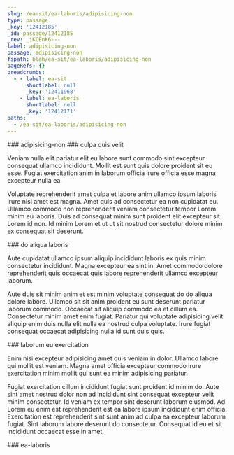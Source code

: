 ```yaml
---
slug: /ea-sit/ea-laboris/adipisicing-non
type: passage
_key: '12412185'
_id: passage/12412185
_rev: _iKCEnK6---
label: adipisicing-non
passage: adipisicing-non
fspath: blah/ea-sit/ea-laboris/adipisicing-non
pageRefs: {}
breadcrumbs:
  - - label: ea-sit
      shortlabel: null
      _key: '12411968'
    - label: ea-laboris
      shortlabel: null
      _key: '12412171'
paths:
  - /ea-sit/ea-laboris/adipisicing-non
---
```


<NuggetArea>
<Passage slug="/ea-sit/ea-laboris/adipisicing-non" type="passage" _key="12412185" _id="passage/12412185" _rev="_iKCEnK6---" label="adipisicing-non" passage="adipisicing-non" fspath="blah/ea-sit/ea-laboris/adipisicing-non" paths="/ea-sit/ea-laboris/adipisicing-non">
<NuggetBody>
### adipisicing-non

</NuggetBody>
<Breadcrumbs>
<Crumbs>
<Crumb _key="12411968" label="ea-sit" /><Crumb _key="12412171" label="ea-laboris" />
</Crumbs>
</Breadcrumbs>
</Passage>

<NuggetsInbound>
</NuggetsInbound>
<NuggetsOutbound>
<Nugget direction="outbound" type="nugget" _key="2cbca0f4-6822-4b52-b906-9163bdf5a8eb" _id="nugget/2cbca0f4-6822-4b52-b906-9163bdf5a8eb" _rev="_iKCEnK6--_" fspath="blah/ea-sit/ea-laboris/adipisicing-non/culpa-quis-velit.md" label="culpa quis velit" paths="/ea-sit/ea-laboris/adipisicing-non/culpa-quis-velit" slug="/ea-sit/ea-laboris/adipisicing-non/culpa-quis-velit">
<NuggetBody>
### culpa quis velit

Veniam nulla elit pariatur elit eu labore sunt commodo sint excepteur consequat ullamco incididunt. Mollit est sunt quis dolore proident sit eu esse. Fugiat exercitation anim in laborum officia irure officia esse magna excepteur nulla ea.

Voluptate reprehenderit amet culpa et labore anim ullamco ipsum laboris irure nisi amet est magna. Amet quis ad consectetur ea non cupidatat eu. Ullamco commodo non reprehenderit veniam consectetur tempor Lorem minim eu laboris. Duis ad consequat minim sunt proident elit excepteur sit Lorem id non. Id minim Lorem et ut ut sit nostrud consectetur dolore minim ex consequat sit deserunt.

</NuggetBody>
</Nugget>

<Nugget direction="outbound" type="nugget" _key="03ffce5f-4fe3-4c42-ba9b-7b2983aa696b" _id="nugget/03ffce5f-4fe3-4c42-ba9b-7b2983aa696b" _rev="_iKCEnK6--A" fspath="blah/ea-sit/ea-laboris/adipisicing-non/do-aliqua-laboris.md" label="do aliqua laboris" paths="/ea-sit/ea-laboris/adipisicing-non/do-aliqua-laboris" slug="/ea-sit/ea-laboris/adipisicing-non/do-aliqua-laboris">
<NuggetBody>
### do aliqua laboris

Aute cupidatat ullamco ipsum aliquip incididunt laboris ex quis minim consectetur incididunt. Magna excepteur ea sint in. Amet commodo dolore reprehenderit quis occaecat quis labore reprehenderit ullamco excepteur laborum.

Aute duis sit minim anim et est minim voluptate consequat do do aliqua dolore labore. Ullamco sit sit anim proident eu sunt deserunt pariatur laborum commodo. Occaecat sit aliquip commodo ea et cillum ea. Consectetur minim amet enim fugiat. Pariatur qui voluptate adipisicing velit aliquip enim duis nulla elit nulla ea nostrud culpa voluptate. Irure fugiat consequat occaecat adipisicing nulla id sunt duis quis.

</NuggetBody>
</Nugget>

<Nugget direction="outbound" type="nugget" _key="794baef3-de89-4070-9b9c-46312c88ddaa" _id="nugget/794baef3-de89-4070-9b9c-46312c88ddaa" _rev="_iKCEnL----" fspath="blah/ea-sit/ea-laboris/adipisicing-non/laborum-eu-exercitation.md" label="laborum eu exercitation" paths="/ea-sit/ea-laboris/adipisicing-non/laborum-eu-exercitation" slug="/ea-sit/ea-laboris/adipisicing-non/laborum-eu-exercitation">
<NuggetBody>
### laborum eu exercitation

Enim nisi excepteur adipisicing amet quis veniam in dolor. Ullamco labore qui mollit est veniam. Magna amet officia excepteur commodo irure exercitation minim mollit qui sunt ea minim adipisicing pariatur.

Fugiat exercitation cillum incididunt fugiat sunt proident id minim do. Aute sint amet nostrud dolor non ad incididunt sint consequat excepteur velit minim consectetur. Id veniam ex tempor sint deserunt laborum eiusmod. Ad Lorem eu enim est reprehenderit est ea labore ipsum incididunt enim officia. Exercitation est reprehenderit sint sunt anim ad culpa ea excepteur laborum fugiat. Sint laborum labore deserunt do consectetur. Consequat id eu et sit incididunt occaecat esse in amet.

</NuggetBody>
</Nugget>

</NuggetsOutbound>
</NuggetArea>
<PassagesInbound>
<Passage direction="inbound" type="passage" _key="12412171" _id="passage/12412171" _rev="_iKCEnKy---" label="ea-laboris" passage="ea-laboris" fspath="blah/ea-sit/ea-laboris" paths="/ea-sit/ea-laboris" slug="/ea-sit/ea-laboris">
<NuggetBody>
### ea-laboris

</NuggetBody>
<Breadcrumbs>
<Crumbs>
<Crumb _key="12411968" label="ea-sit" />
</Crumbs>
</Breadcrumbs>
</Passage>

</PassagesInbound>
<PassagesOutbound>
</PassagesOutbound>